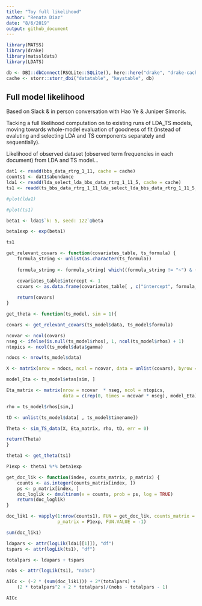 ```yaml
---
title: "Toy full likelihood"
author: "Renata Diaz"
date: "8/6/2019"
output: github_document
---
```


```r

library(MATSS)
library(drake)
library(matssldats)
library(LDATS)

db <- DBI::dbConnect(RSQLite::SQLite(), here::here("drake", "drake-cache.sqlite"))
cache <- storr::storr_dbi("datatable", "keystable", db)

```

## Full model likelihood

Based on Slack & in person conversation with Hao Ye & Juniper Simonis.

Tacking a full likelihood computation on to existing runs of LDA_TS models, moving towards whole-model evaluation of goodness of fit (instead of evaluting and selecting LDA and TS components separately and sequentially). 

Likelihood of observed dataset (observed term frequencies in each document) from LDA and TS model...

```r
dat1 <- readd(bbs_data_rtrg_1_11, cache = cache)
counts1 <- dat1$abundance
lda1 <- readd(lda_select_lda_bbs_data_rtrg_1_11_5, cache = cache)
ts1 <- readd(ts_bbs_data_rtrg_1_11_lda_select_lda_bbs_data_rtrg_1_11_5, cache = cache)[[4]]

#plot(lda1)

#plot(ts1)
```


```r
beta1 <- lda1$`k: 5, seed: 122`@beta

beta1exp <- exp(beta1)
```


```r

ts1

get_relevant_covars <- function(covariates_table, ts_formula) {
    formula_string <- unlist(as.character(ts_formula))
    
    formula_string <- formula_string[ which((formula_string != "~") & (formula_string != "gamma") & (formula_string != "1"))]

    covariates_table$intercept <- 1
    covars <- as.data.frame(covariates_table[ , c("intercept", formula_string)])
    
    return(covars)
}

get_theta <- function(ts_model, sim = 1){

covars <- get_relevant_covars(ts_model$data, ts_model$formula)

ncovar <- ncol(covars)
nseg <- ifelse(is.null(ts_model$rhos), 1, ncol(ts_model$rhos) + 1)
ntopics <- ncol(ts_model$data$gamma)

ndocs <- nrow(ts_model$data)

X <- matrix(nrow = ndocs, ncol = ncovar, data = unlist(covars), byrow = FALSE)

model_Eta <- ts_model$etas[sim, ]

Eta_matrix <- matrix(nrow = ncovar  * nseg, ncol = ntopics,
                     data = c(rep(0, times = ncovar * nseg), model_Eta), byrow = FALSE)

rho = ts_model$rhos[sim,]

tD <- unlist(ts_model$data[ , ts_model$timename])

Theta <- sim_TS_data(X, Eta_matrix, rho, tD, err = 0)

return(Theta) 
}

theta1 <- get_theta(ts1)
```


```r

P1exp <- theta1 %*% beta1exp

```

```r

get_doc_lik <- function(index, counts_matrix, p_matrix) {
    counts <- as.integer(counts_matrix[index, ])
    ps <- p_matrix[index, ]
    doc_loglik <- dmultinom(x = counts, prob = ps, log = TRUE)
    return(doc_loglik)
}

doc_lik1 <- vapply(1:nrow(counts1), FUN = get_doc_lik, counts_matrix = counts1, 
                   p_matrix = P1exp, FUN.VALUE = -1)

sum(doc_lik1)

```

```r

ldapars <- attr(logLik(lda1[[1]]), "df")
tspars <- attr(logLik(ts1), "df")

totalpars <- ldapars + tspars

nobs <- attr(logLik(ts1), "nobs")

AICc <- (-2 * (sum(doc_lik1))) + 2*(totalpars) + 
    (2 * totalpars^2 + 2 * totalpars)/(nobs - totalpars - 1)

AICc

```
